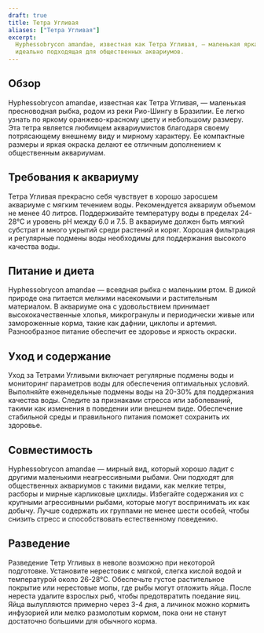 ```yaml
---
draft: true
title: Тетра Угливая
aliases: ["Тетра Угливая"]
excerpt:
  Hyphessobrycon amandae, известная как Тетра Угливая, — маленькая яркая рыбка с потрясающим оранжево-красным цветом,
  идеально подходящая для общественных аквариумов.
---
```


## Обзор

Hyphessobrycon amandae, известная как Тетра Угливая, — маленькая пресноводная рыбка, родом из реки Рио-Шингу в Бразилии.
Ее легко узнать по яркому оранжево-красному цвету и небольшому размеру. Эта тетра является любимцем аквариумистов
благодаря своему потрясающему внешнему виду и мирному характеру. Ее компактные размеры и яркая окраска делают ее
отличным дополнением к общественным аквариумам.

## Требования к аквариуму

Тетра Угливая прекрасно себя чувствует в хорошо заросшем аквариуме с мягким течением воды. Рекомендуется аквариум
объемом не менее 40 литров. Поддерживайте температуру воды в пределах 24-28°C и уровень pH между 6.0 и 7.5. В аквариуме
должен быть мягкий субстрат и много укрытий среди растений и коряг. Хорошая фильтрация и регулярные подмены воды
необходимы для поддержания высокого качества воды.

## Питание и диета

Hyphessobrycon amandae — всеядная рыбка с маленьким ртом. В дикой природе она питается мелкими насекомыми и растительным
материалом. В аквариуме она с удовольствием принимает высококачественные хлопья, микрогранулы и периодически живые или
замороженные корма, такие как дафнии, циклопы и артемия. Разнообразное питание обеспечит ее здоровье и яркость окраски.

## Уход и содержание

Уход за Тетрами Угливыми включает регулярные подмены воды и мониторинг параметров воды для обеспечения оптимальных
условий. Выполняйте еженедельные подмены воды на 20-30% для поддержания качества воды. Следите за признаками стресса или
заболеваний, такими как изменения в поведении или внешнем виде. Обеспечение стабильной среды и правильного питания
поможет сохранить их здоровье.

## Совместимость

Hyphessobrycon amandae — мирный вид, который хорошо ладит с другими маленькими неагрессивными рыбами. Они подходят для
общественных аквариумов с такими видами, как мелкие тетры, расборы и мирные карликовые цихлиды. Избегайте содержания их
с крупными агрессивными рыбами, которые могут воспринимать их как добычу. Лучше содержать их группами не менее шести
особей, чтобы снизить стресс и способствовать естественному поведению.

## Разведение

Разведение Тетр Угливых в неволе возможно при некоторой подготовке. Установите нерестовик с мягкой, слегка кислой водой
и температурой около 26-28°C. Обеспечьте густое растительное покрытие или нерестовые мопы, где рыбы могут отложить яйца.
После нереста удалите взрослых рыб, чтобы предотвратить поедание яиц. Яйца вылупляются примерно через 3-4 дня, а личинок
можно кормить инфузорией или мелко размолотым кормом, пока они не станут достаточно большими для обычного корма.
